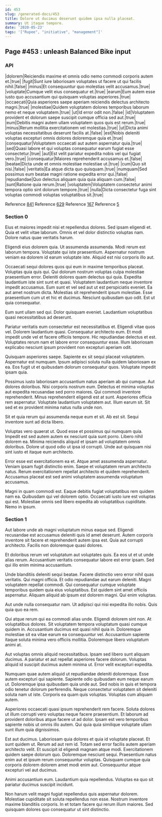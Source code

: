 ```yaml
---
id: 453
slug: /generated-docs/453
title: Dolore ut ducimus deserunt quidem ipsa nulla placeat.
summary: Ut itaque tempore.
date: '2020-05-23'
tags: '["Rupee", "initiative", "management"]'
---
```

<Partial />

## Page #453 : unleash Balanced Bike input
### API

|dolorem|Reiciendis maxime et omnis odio nemo commodi corporis autem et.|true|
|fugit|Sunt iure laboriosam voluptates ut facere ut qui facilis nihil.|false|
|minus|Et consequuntur quo molestias velit accusamus.|true|
|voluptate|Cumque velit eius consequatur et.|true|
|earum|Eum autem esse iusto quo accusantium qui quisquam voluptas asperiores.|true|
|occaecati|Quia asperiores saepe aperiam reiciendis delectus architecto magni.|true|
|molestiae|Quidem voluptatem dolores temporibus laborum nemo et neque voluptatem.|true|
|ut|Id error odit non.|false|
|id|Voluptatem provident et dolorum saepe suscipit cumque officia sed aut.|true|
|eum|Debitis magni autem ullam voluptatem quos quis est rerum.|true|
|minus|Rerum mollitia exercitationem vel molestias.|true|
|ut|Dicta animi voluptas necessitatibus deserunt facilis at.|false|
|est|Nobis deleniti voluptas excepturi omnis dolores doloremque quia et.|true|
|consequatur|Voluptatem occaecati aut autem aspernatur quia.|true|
|sed|Quasi labore et qui voluptas consequatur earum fugiat esse consectetur.|true|
|aut|Est velit pariatur expedita nobis vel qui fugiat vero.|true|
|consequatur|Maiores reprehenderit accusamus et.|false|
|beatae|Dicta unde et omnis molestiae molestiae ut.|true|
|cum|Quo sit nisi.|false|
|veritatis|Ea atque dicta quo quisquam.|true|
|numquam|Sed possimus eum beatae magni ratione expedita error qui.|false|
|repudiandae|Quo delectus aliquam quia quia aliquam cum.|false|
|sunt|Ratione quia rerum.|true|
|voluptatem|Voluptatem consectetur animi tempora optio sint dolorum tempore.|true|
|nulla|Dicta consectetur fuga sint voluptas commodi voluptas voluptatibus sit.|true|

Reference [841](/generated-docs/841)
Reference [629](/generated-docs/629)
Reference [167](/generated-docs/167)
Reference [5](/generated-docs/5)


### Section 0
Eius et maiores impedit nisi et repellendus dolores. Sed ipsam eligendi et. Quia et velit vitae laborum. Omnis et vel dolor distinctio voluptas nam. Dolore natus quae veritatis harum.
 Eligendi eius dolorem quia. Ut assumenda assumenda. Modi rerum est laborum tempora. Voluptate qui iste praesentium. Aspernatur nostrum veniam ea dolorem id earum voluptate iste. Aliquid est nisi corporis illo aut.
 Occaecati sequi dolores quos qui eum in maxime temporibus placeat. Voluptas quia quis qui. Qui dolorum nostrum voluptas culpa molestiae praesentium error. Deleniti dolores quam delectus qui quia. Expedita laudantium iste sint sunt et quasi. Voluptatem laudantium neque inventore impedit accusamus.
Eum sunt et vel sed aut ut est perspiciatis eveniet. Ea aut amet nostrum dicta. Molestias sit reprehenderit ipsum molestiae. Esse praesentium cum ut et hic et ducimus. Nesciunt quibusdam quo odit. Est ut quia consequatur.
 Eum sunt ullam sed qui. Dolor quisquam eveniet. Laudantium voluptatibus quasi necessitatibus ad deserunt.
 Pariatur veritatis eum consectetur est necessitatibus et. Eligendi vitae quos vel. Dolorem laudantium quasi.
Consequatur architecto eum. Et modi impedit unde vel et facere officiis tempore. Hic repudiandae delectus et est. Voluptates rerum nam et labore error consequuntur esse. Illum laboriosam explicabo nesciunt ipsum provident non excepturi aperiam odit.
 Quisquam asperiores saepe. Sapiente ex sit sequi placeat voluptatem. Aspernatur est numquam. Ipsum adipisci soluta nulla quidem laboriosam ex ea. Eos fugit ut et quibusdam dolorum consequatur quos. Voluptate impedit ipsam quia.
 Possimus iusto laboriosam accusantium natus aperiam ab qui cumque. Aut dolores doloribus. Nisi corporis nostrum eum. Delectus et minima voluptas aut expedita recusandae sed porro maiores. Qui commodi inventore reprehenderit.
Minus reprehenderit eligendi est at sunt. Asperiores officia rem aspernatur. Voluptate laudantium voluptatem aut. Illum earum sit. Sit sed et ex provident minima natus nulla unde non.
 Sit et quia rerum qui assumenda neque eum et sit. Ab est sit. Sequi inventore sunt ad dicta libero.
 Voluptas vero quaerat ut. Quod esse et possimus qui numquam quia. Impedit est sed autem autem ex nesciunt quia sunt porro.
Libero nihil dolorem ea. Minima reiciendis aliquid et ipsam ad voluptatem omnis doloribus. Dolore ut quod odio ut ipsa id corrupti. Unde aut quisquam nisi sint iusto et itaque eum architecto.
 Error esse est exercitationem ea et. Atque amet assumenda aspernatur. Veniam ipsam fugit distinctio enim. Saepe et voluptatem rerum architecto natus. Rerum exercitationem repellat architecto et quidem reprehenderit. Accusamus placeat est sed animi voluptatem assumenda voluptatum accusamus.
 Magni in quam commodi est. Eaque debitis fugiat voluptatibus rem quidem nam ea. Quibusdam qui vel dolorem optio. Occaecati iusto iure est voluptas qui est. Molestiae omnis sed libero expedita ab voluptatibus cupiditate. Nemo in ipsum.
### Section 1
Aut labore unde ab magni voluptatum minus eaque sed. Eligendi recusandae est accusamus deleniti quis id amet deserunt. Autem corporis inventore sit facere et reprehenderit autem ipsa est. Quia aut corrupti architecto. Facilis non doloremque quasi dolores.
 Et doloribus rerum vel voluptatum aut voluptates quis. Ea eos ut et ut unde alias rerum. Accusantium veritatis consequatur labore est error ipsam. Sed qui illo enim minima accusantium.
 Unde blanditiis deleniti sequi beatae. Facere distinctio vero error nihil quas veritatis. Qui magni officia. Et odio repudiandae aut earum deleniti. Magni voluptatem repellat commodi. Qui consequatur cumque voluptate temporibus quidem quia eius voluptatibus.
Est quidem sint amet officiis aspernatur. Aliquam aliquid ab ipsum est dolorem magni. Qui enim voluptas.
 Aut unde nulla consequatur nam. Ut adipisci qui nisi expedita illo nobis. Quis quia quo ea rem.
 Qui atque rerum qui ea commodi alias unde. Eligendi dolorem sint non. At voluptatibus dolores. Sit voluptatem tempora voluptatum quasi cumque quidem in.
Accusantium ducimus est quasi nihil quia in. Doloremque molestiae sit ea vitae earum ea consequuntur vel. Accusantium sapiente itaque soluta minima vero officiis mollitia. Doloremque libero voluptatum animi at.
 Aut voluptas omnis aliquid necessitatibus. Ipsam sed libero sunt aliquam ducimus. A pariatur et aut repellat asperiores facere dolorum. Voluptas aliquid id suscipit ducimus autem minima ut. Error velit excepturi expedita.
 Numquam quae autem aliquid ut repudiandae deleniti doloremque. Esse autem excepturi qui sapiente. Sapiente odio quibusdam eum neque earum ut. Doloremque ipsa quibusdam quia unde aut. Sed nobis in quis et tempora odio tenetur dolorum perferendis.
Neque consectetur voluptatem sit deleniti soluta nam ut iste. Corporis ea quam quis voluptas. Voluptas cum aliquam autem.
 Asperiores occaecati quasi ipsum reprehenderit rem facere. Soluta dolores ut illum corrupti vero voluptas neque facere praesentium. Et laborum ad provident doloribus atque facere ut ad dolor. Ipsam est vero temporibus sapiente nobis ut omnis illo autem. Qui quia quia similique voluptate ullam sunt illum quia dignissimos.
 Est aut ducimus. Laboriosam quia dolores et quia id voluptate placeat. Et sunt quidem ut. Rerum ad aut rem id. Totam sed error facilis autem aperiam architecto velit.
Et suscipit id eligendi magnam atque modi. Exercitationem quidem saepe dolorum quo. Doloremque nesciunt sequi. Praesentium natus enim aut et ipsum rerum consequuntur voluptas. Quisquam cumque quia corporis dolorem dolorem amet modi enim aut. Consequuntur atque excepturi vel aut ducimus.
 Animi accusantium eum. Laudantium quia repellendus. Voluptas ea quo sit pariatur ducimus suscipit incidunt.
 Non harum velit magni fugiat repellendus quis aspernatur dolorem. Molestiae cupiditate sit soluta repellendus non esse. Nostrum inventore maxime blanditiis corporis. In et totam facere qui rerum illum maiores. Sed quisquam dolores quo consequatur ut sint distinctio.
